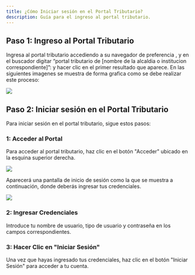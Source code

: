 ```yaml
---
title: ¿Cómo Iniciar sesión en el Portal Tributario?
description: Guía para el ingreso al portal tributario.
---
```


## Paso 1: Ingreso al Portal Tributario

Ingresa al portal tributario accediendo a su navegador de preferencia ,  y  en el buscador  digitar  “portal tributario de \[nombre de la alcaldia o institucion correspondiente]”: y hacer clic en el primer resultado que aparece. En las siguientes imagenes se muestra de forma grafica como se debe realizar este proceso:

![](/assets/content-md/IngresoPortal.png)

## Paso 2: Iniciar sesión en el Portal Tributario

Para iniciar sesión en el portal tributario, sigue estos pasos:

### 1: Acceder al Portal

Para acceder al portal tributario, haz clic en el botón "Acceder" ubicado en la esquina superior derecha.

![](/assets/content-md/AccesoPortal.png)

Aparecerá una pantalla de inicio de sesión como la que se muestra a continuación, donde deberás ingresar tus credenciales.

![](/assets/content-md/IniciarSesion.png)

### 2: Ingresar Credenciales

Introduce tu nombre de usuario, tipo de usuario y contraseña en los campos correspondientes.

### 3: Hacer Clic en "Iniciar Sesión"

Una vez que hayas ingresado tus credenciales, haz clic en el botón "Iniciar Sesión" para acceder a tu cuenta.
